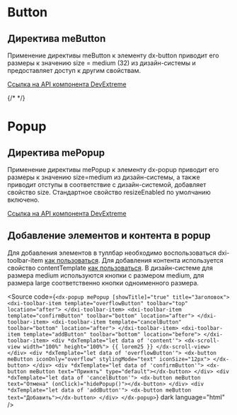 
<Meta title="Пример работы со сторибуком" />

# Button

## Директива meButton

Применение директивы meButton к элементу dx-button приводит его размеры к значению size = medium (32) из дизайн-системы и предоставляет доступ к другим свойствам.

[Ссылка на API компонента DevExtreme](https://js.devexpress.com/Angular/Documentation/ApiReference/UI_Components/dxButton/)

{/* <Description of={buttonStories.Default} /> */}

<Story of={buttonStories.LeftRightIcon} />

<Controls of={buttonStories.LeftRightIcon} />

<Source of={buttonStories.LeftRightIcon} type="dynamic" dark />

# Popup

## Директива mePopup

Применение директивы mePopup к элементу dx-popup приводит его размеры к значению size=medium из дизайн-системы, а также приводит отступы в соответствие
с дизайн-системой, добавляет свойство size. Стандартное свойство resizeEnabled по умолчанию включено.

[Ссылка на API компонента DevExtreme](https://js.devexpress.com/Angular/Documentation/ApiReference/UI_Components/dxPopup/)

<Story of={popupStories.Default} />
<Controls of={popupStories.Default} />
<Source of={popupStories.Default} dark />

## Добавление элементов и контента в popup

Для добавления элементов в туллбар необходимо воспользоваться dxi-toolbar-item [как пользоваться](https://js.devexpress.com/Angular/Documentation/21_2/Guide/UI_Components/Popup/Customize_the_Appearance/Specify_Toolbar_Items/). Для добавления контента используется свойство contentTemplate [как пользоваться](https://js.devexpress.com/Angular/Documentation/21_2/Guide/UI_Components/Popup/Customize_the_Appearance/Customize_the_Content/#Specifying_the_Content_Template).
В дизайн-системе для размера medium используются кнопки с размером medium, для размера large соответственно кнопки одноименного размера.

<Story of={popupStories.Toolbar} />

<Source
  code={`<dx-popup mePopup [showTitle]="true" title="Заголовок">
    <dxi-toolbar-item template="overflowButton" toolbar="top" location="after">
      </dxi-toolbar-item>
    <dxi-toolbar-item template="confirmButton" toolbar="bottom" location="after">
      </dxi-toolbar-item>
    <dxi-toolbar-item template="cancelButton" toolbar="bottom" location="after">
      </dxi-toolbar-item>
    <dxi-toolbar-item template="addButton" toolbar="bottom" location="before">
      </dxi-toolbar-item>
    <div *dxTemplate="let data of 'content'">
      <dx-scroll-view width="100%" height="100%">
        {{ lorem25 }}
      </dx-scroll-view>
    </div>
    <div *dxTemplate="let data of 'overflowButton'">
      <dx-button meButton iconOnly="overflow" stylingMode="text" iconSize="12px">
        </dx-button>
    </div>
    <div *dxTemplate="let data of 'confirmButton'">
      <dx-button meButton text="Принять" type="default"></dx-button>
    </div>
    <div *dxTemplate="let data of 'cancelButton'">
      <dx-button meButton text="Отмена" (onClick)="hidePopup()"></dx-button>
    </div>
    <div *dxTemplate="let data of 'addButton'">
      <dx-button meButton text="Добавить"></dx-button>
    </div>
</dx-popup>`}
  dark
  language="html"
/>

<style>
  {`
      h2 {
        border-bottom: none !important;
    }
`}
</style>
